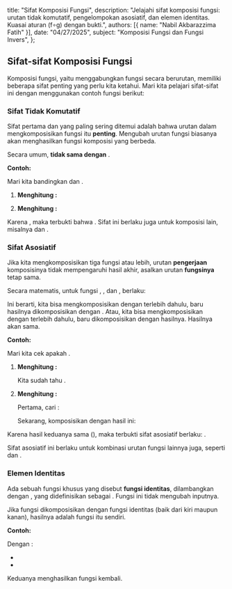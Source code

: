   title: "Sifat Komposisi Fungsi",
  description: "Jelajahi sifat komposisi fungsi: urutan tidak komutatif, pengelompokan asosiatif, dan elemen identitas. Kuasai aturan (f∘g) dengan bukti.",
  authors: [{ name: "Nabil Akbarazzima Fatih" }],
  date: "04/27/2025",
  subject: "Komposisi Fungsi dan Fungsi Invers",
};

## Sifat-sifat Komposisi Fungsi

Komposisi fungsi, yaitu menggabungkan fungsi secara berurutan, memiliki beberapa sifat penting yang perlu kita ketahui. Mari kita pelajari sifat-sifat ini dengan menggunakan contoh fungsi berikut:

<div className="flex flex-col gap-4">
  <BlockMath math="f(x) = 2x + 1" />
  <BlockMath math="g(x) = x^2 + 4" />
  <BlockMath math="h(x) = \frac{1}{x+1}" />
</div>

### Sifat Tidak Komutatif

Sifat pertama dan yang paling sering ditemui adalah bahwa urutan dalam mengkomposisikan fungsi itu **penting**. Mengubah urutan fungsi biasanya akan menghasilkan fungsi komposisi yang berbeda.

Secara umum, <InlineMath math="(f \circ g)(x)" /> **tidak sama dengan** <InlineMath math="(g \circ f)(x)" />.

**Contoh:**

Mari kita bandingkan <InlineMath math="(g \circ f)(x)" /> dan <InlineMath math="(f \circ g)(x)" />.

1.  **Menghitung <InlineMath math="(g \circ f)(x)" />:**

    <div className="flex flex-col gap-4">
      <BlockMath math="(g \circ f)(x) = g(f(x)) = g(2x+1)" />
      <BlockMath math="g(2x+1) = (2x+1)^2 + 4 = (4x^2 + 4x + 1) + 4 = 4x^2 + 4x + 5" />
    </div>

2.  **Menghitung <InlineMath math="(f \circ g)(x)" />:**

    <div className="flex flex-col gap-4">
      <BlockMath math="(f \circ g)(x) = f(g(x)) = f(x^2+4)" />
      <BlockMath math="f(x^2+4) = 2(x^2+4) + 1 = (2x^2 + 8) + 1 = 2x^2 + 9" />
    </div>

Karena <InlineMath math="4x^2 + 4x + 5 \neq 2x^2 + 9" />, maka terbukti bahwa <InlineMath math="(g \circ f)(x) \neq (f \circ g)(x)" />. Sifat ini berlaku juga untuk komposisi lain, misalnya <InlineMath math="(f \circ h)(x) \neq (h \circ f)(x)" /> dan <InlineMath math="(g \circ h)(x) \neq (h \circ g)(x)" />.

### Sifat Asosiatif

Jika kita mengkomposisikan tiga fungsi atau lebih, urutan **pengerjaan** komposisinya tidak mempengaruhi hasil akhir, asalkan urutan **fungsinya** tetap sama.

Secara matematis, untuk fungsi <InlineMath math="f" />, <InlineMath math="g" />, dan <InlineMath math="h" />, berlaku:

<BlockMath math="((f \circ g) \circ h)(x) = (f \circ (g \circ h))(x)" />

Ini berarti, kita bisa mengkomposisikan <InlineMath math="f" /> dengan <InlineMath math="g" /> terlebih dahulu, baru hasilnya dikomposisikan dengan <InlineMath math="h" />. Atau, kita bisa mengkomposisikan <InlineMath math="g" /> dengan <InlineMath math="h" /> terlebih dahulu, baru <InlineMath math="f" /> dikomposisikan dengan hasilnya. Hasilnya akan sama.

**Contoh:**

Mari kita cek apakah <InlineMath math="((f \circ g) \circ h)(x) = (f \circ (g \circ h))(x)" />.

1.  **Menghitung <InlineMath math="((f \circ g) \circ h)(x)" />:**

    Kita sudah tahu <InlineMath math="(f \circ g)(x) = 2x^2 + 9" />.

    <div className="flex flex-col gap-4">
      <BlockMath math="((f \circ g) \circ h)(x) = (f \circ g)(h(x)) = (f \circ g)(\frac{1}{x+1})" />
      <BlockMath math="(f \circ g)(\frac{1}{x+1}) = 2\left(\frac{1}{x+1}\right)^2 + 9 = \frac{2}{(x+1)^2} + 9" />
    </div>

2.  **Menghitung <InlineMath math="(f \circ (g \circ h))(x)" />:**

    Pertama, cari <InlineMath math="(g \circ h)(x)" />:

    <div className="flex flex-col gap-4">
      <BlockMath math="(g \circ h)(x) = g(h(x)) = g(\frac{1}{x+1})" />
      <BlockMath math="g(\frac{1}{x+1}) = \left(\frac{1}{x+1}\right)^2 + 4 = \frac{1}{(x+1)^2} + 4" />
    </div>

    Sekarang, komposisikan <InlineMath math="f" /> dengan hasil ini:

    <div className="flex flex-col gap-4">
      <BlockMath math="(f \circ (g \circ h))(x) = f((g \circ h)(x)) = f\left(\frac{1}{(x+1)^2} + 4\right)" />
      <BlockMath math="f\left(\frac{1}{(x+1)^2} + 4\right) = 2\left(\frac{1}{(x+1)^2} + 4\right) + 1 = \frac{2}{(x+1)^2} + 8 + 1 = \frac{2}{(x+1)^2} + 9" />
    </div>

Karena hasil keduanya sama (<InlineMath math="\frac{2}{(x+1)^2} + 9" />), maka terbukti sifat asosiatif berlaku: <InlineMath math="((f \circ g) \circ h)(x) = (f \circ (g \circ h))(x)" />.

Sifat asosiatif ini berlaku untuk kombinasi urutan fungsi lainnya juga, seperti <InlineMath math="((h \circ f) \circ g)(x) = (h \circ (f \circ g))(x)" /> dan <InlineMath math="((g \circ f) \circ h)(x) = (g \circ (f \circ h))(x)" />.

### Elemen Identitas

Ada sebuah fungsi khusus yang disebut **fungsi identitas**, dilambangkan dengan <InlineMath math="I(x)" />, yang didefinisikan sebagai <InlineMath math="I(x) = x" />. Fungsi ini tidak mengubah inputnya.

Jika fungsi <InlineMath math="f" /> dikomposisikan dengan fungsi identitas <InlineMath math="I" /> (baik dari kiri maupun kanan), hasilnya adalah fungsi <InlineMath math="f" /> itu sendiri.

<div className="flex flex-col gap-4">
  <BlockMath math="(f \circ I)(x) = f(I(x)) = f(x)" />
  <BlockMath math="(I \circ f)(x) = I(f(x)) = f(x)" />
</div>

**Contoh:**

Dengan <InlineMath math="f(x) = 2x + 1" />:

- <InlineMath math="(f \circ I)(x) = f(I(x)) = f(x) = 2x + 1" />
- <InlineMath math="(I \circ f)(x) = I(f(x)) = I(2x+1) = 2x + 1" />

Keduanya menghasilkan fungsi <InlineMath math="f(x)" /> kembali.
